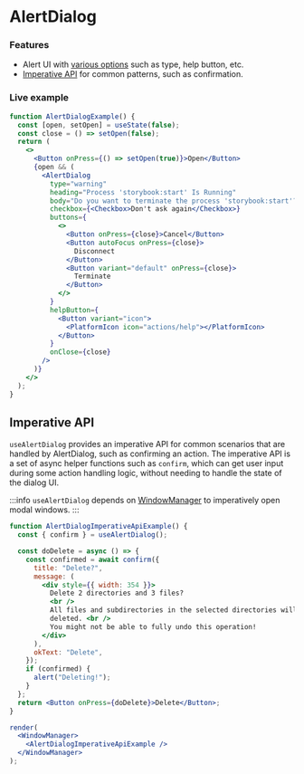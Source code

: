 ---
---


# AlertDialog

<ApiDescription of={AlertDialog} />

### Features

- Alert UI with [various options][alert-ui-design] such as type, help button, etc.
- [Imperative API](#imperative-api) for common patterns, such as confirmation.

### Live example

```jsx live themed
function AlertDialogExample() {
  const [open, setOpen] = useState(false);
  const close = () => setOpen(false);
  return (
    <>
      <Button onPress={() => setOpen(true)}>Open</Button>
      {open && (
        <AlertDialog
          type="warning"
          heading="Process 'storybook:start' Is Running"
          body="Do you want to terminate the process 'storybook:start'?"
          checkbox={<Checkbox>Don't ask again</Checkbox>}
          buttons={
            <>
              <Button onPress={close}>Cancel</Button>
              <Button autoFocus onPress={close}>
                Disconnect
              </Button>
              <Button variant="default" onPress={close}>
                Terminate
              </Button>
            </>
          }
          helpButton={
            <Button variant="icon">
              <PlatformIcon icon="actions/help"></PlatformIcon>
            </Button>
          }
          onClose={close}
        />
      )}
    </>
  );
}
```

## Imperative API

`useAlertDialog` provides an imperative API for common scenarios that are handled by AlertDialog,
such as confirming an action. The imperative API is a set of async helper functions such as `confirm`, which can
get user input during some action handling logic, without needing to handle the state of the dialog UI.

:::info
`useAlertDialog` depends on [WindowManager](./ModalWindow#windowmanager) to imperatively open modal windows.
:::

```jsx noInline live themed
function AlertDialogImperativeApiExample() {
  const { confirm } = useAlertDialog();

  const doDelete = async () => {
    const confirmed = await confirm({
      title: "Delete?",
      message: (
        <div style={{ width: 354 }}>
          Delete 2 directories and 3 files?
          <br />
          All files and subdirectories in the selected directories will be
          deleted. <br />
          You might not be able to fully undo this operation!
        </div>
      ),
      okText: "Delete",
    });
    if (confirmed) {
      alert("Deleting!");
    }
  };
  return <Button onPress={doDelete}>Delete</Button>;
}

render(
  <WindowManager>
    <AlertDialogImperativeApiExample />
  </WindowManager>
);
```

[alert-ui-design]: https://www.figma.com/file/nfDfMAdV7j2fnQlpYNAOfP/IntelliJ-Platform-UI-Kit-(Community)?type=design&node-id=79194-16371&mode=design&t=sHxqebNsXuLZdDI6-4
